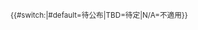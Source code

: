 <onlyinclude><small><span style="color: #2C2C2C" title="{{{2|{{#switch:{{{1}}}|#default=待公布|TBD=待定|N/A=不適用}}}}}">{{#switch:{{{1}}}|#default=待公布|TBD=待定|N/A=不適用}}</span></small></onlyinclude><noinclude>
{{documentation}}
</noinclude>